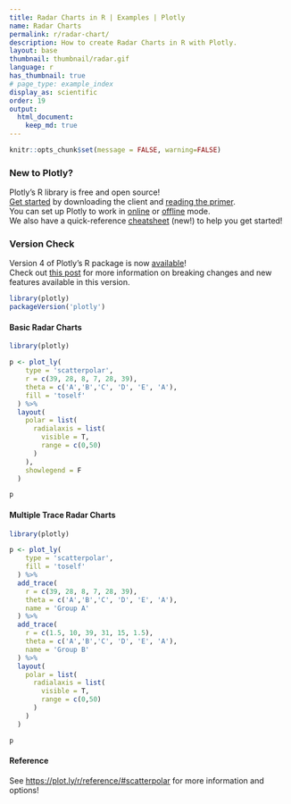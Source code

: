 ```yaml
---
title: Radar Charts in R | Examples | Plotly
name: Radar Charts
permalink: r/radar-chart/
description: How to create Radar Charts in R with Plotly.
layout: base
thumbnail: thumbnail/radar.gif
language: r
has_thumbnail: true
# page_type: example_index
display_as: scientific
order: 19
output:
  html_document:
    keep_md: true
---
```


```r
knitr::opts_chunk$set(message = FALSE, warning=FALSE)
```

### New to Plotly?

Plotly's R library is free and open source!<br>
[Get started](https://plot.ly/r/getting-started/) by downloading the client and [reading the primer](https://plot.ly/r/getting-started/).<br>
You can set up Plotly to work in [online](https://plot.ly/r/getting-started/#hosting-graphs-in-your-online-plotly-account) or [offline](https://plot.ly/r/offline/) mode.<br>
We also have a quick-reference [cheatsheet](https://images.plot.ly/plotly-documentation/images/r_cheat_sheet.pdf) (new!) to help you get started!

### Version Check

Version 4 of Plotly's R package is now [available](https://plot.ly/r/getting-started/#installation)!<br>
Check out [this post](http://moderndata.plot.ly/upgrading-to-plotly-4-0-and-above/) for more information on breaking changes and new features available in this version.

```r
library(plotly)
packageVersion('plotly')
```

#### Basic Radar Charts

```r
library(plotly)

p <- plot_ly(
    type = 'scatterpolar',
    r = c(39, 28, 8, 7, 28, 39),
    theta = c('A','B','C', 'D', 'E', 'A'),
    fill = 'toself'
  ) %>%
  layout(
    polar = list(
      radialaxis = list(
        visible = T,
        range = c(0,50)
      )
    ),
    showlegend = F
  )

p
```

#### Multiple Trace Radar Charts

```r
library(plotly)

p <- plot_ly(
    type = 'scatterpolar',
    fill = 'toself'
  ) %>%
  add_trace(
    r = c(39, 28, 8, 7, 28, 39),
    theta = c('A','B','C', 'D', 'E', 'A'),
    name = 'Group A'
  ) %>%
  add_trace(
    r = c(1.5, 10, 39, 31, 15, 1.5),
    theta = c('A','B','C', 'D', 'E', 'A'),
    name = 'Group B'
  ) %>%
  layout(
    polar = list(
      radialaxis = list(
        visible = T,
        range = c(0,50)
      )
    )
  )

p
```

#### Reference

See [https://plot.ly/r/reference/#scatterpolar](https://plot.ly/r/reference/#scatterpolar) for more information and options!
